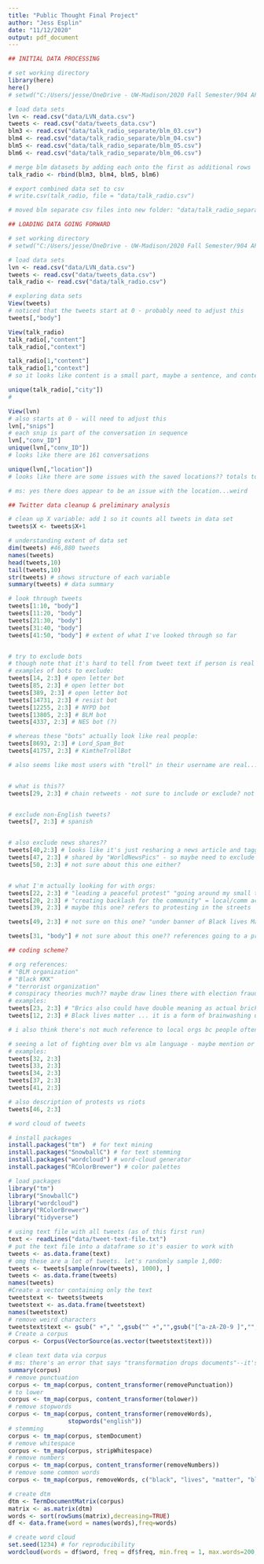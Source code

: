 ```yaml
---
title: "Public Thought Final Project"
author: "Jess Esplin"
date: "11/12/2020"
output: pdf_document
---
```


```r
## INITIAL DATA PROCESSING

# set working directory
library(here)
here()
# setwd("C:/Users/jesse/OneDrive - UW-Madison/2020 Fall Semester/904 AP Field Seminar - Public Opinion/Final Project/ps904-project/public_thought_project")

# load data sets
lvn <- read.csv("data/LVN_data.csv")
tweets <- read.csv("data/tweets_data.csv")
blm3 <- read.csv("data/talk_radio_separate/blm_03.csv")
blm4 <- read.csv("data/talk_radio_separate/blm_04.csv")
blm5 <- read.csv("data/talk_radio_separate/blm_05.csv")
blm6 <- read.csv("data/talk_radio_separate/blm_06.csv")

# merge blm datasets by adding each onto the first as additional rows
talk_radio <- rbind(blm3, blm4, blm5, blm6)

# export combined data set to csv
# write.csv(talk_radio, file = "data/talk_radio.csv")

# moved blm separate csv files into new folder: "data/talk_radio_separate"
```

```r
## LOADING DATA GOING FORWARD

# set working directory
# setwd("C:/Users/jesse/OneDrive - UW-Madison/2020 Fall Semester/904 AP Field Seminar - Public Opinion/Final Project/ps904-project/public_thought_project")

# load data sets
lvn <- read.csv("data/LVN_data.csv")
tweets <- read.csv("data/tweets_data.csv")
talk_radio <- read.csv("data/talk_radio.csv")
```

```r
# exploring data sets
View(tweets)
# noticed that the tweets start at 0 - probably need to adjust this
tweets[,"body"]

View(talk_radio)
talk_radio[,"content"]
talk_radio[,"context"]

talk_radio[1,"content"]
talk_radio[1,"context"]
# so it looks like content is a small part, maybe a sentence, and context is a few seconds before and after?

unique(talk_radio[,"city"])
#

View(lvn)
# also starts at 0 - will need to adjust this
lvn[,"snips"]
# each snip is part of the conversation in sequence
lvn[,"conv_ID"]
unique(lvn[,"conv_ID"])
# looks like there are 161 conversations

unique(lvn[,"location"])
# looks like there are some issues with the saved locations?? totals to 64 but many combo locations...

# ms: yes there does appear to be an issue with the location...weird
```

```r
## Twitter data cleanup & preliminary analysis

# clean up X variable: add 1 so it counts all tweets in data set
tweets$X <- tweets$X+1

# understanding extent of data set
dim(tweets) #46,880 tweets
names(tweets)
head(tweets,10)
tail(tweets,10)
str(tweets) # shows structure of each variable
summary(tweets) # data summary

# look through tweets
tweets[1:10, "body"]
tweets[11:20, "body"]
tweets[21:30, "body"]
tweets[31:40, "body"]
tweets[41:50, "body"] # extent of what I've looked through so far


# try to exclude bots
# though note that it's hard to tell from tweet text if person is real or not, might need more context for that
# examples of bots to exclude:
tweets[14, 2:3] # open letter bot
tweets[85, 2:3] # open letter bot
tweets[389, 2:3] # open letter bot
tweets[14731, 2:3] # resist bot
tweets[12255, 2:3] # NYPD bot
tweets[13805, 2:3] # BLM bot
tweets[4337, 2:3] # NES bot (?)

# whereas these "bots" actually look like real people:
tweets[8693, 2:3] # Lord_Spam_Bot
tweets[41757, 2:3] # KimtheTrollBot

# also seems like most users with "troll" in their username are real...


# what is this??
tweets[29, 2:3] # chain retweets - not sure to include or exclude? not sure if this matters...


# exclude non-English tweets?
tweets[7, 2:3] # spanish


# also exclude news shares??
tweets[40,2:3] # looks like it's just resharing a news article and tagging a bunch of politicians/important handles
tweets[47, 2:3] # shared by "WorldNewsPics" - so maybe need to exclude any handles with "pics" in their username?
tweets[50, 2:3] # not sure about this one either?


# what I'm actually looking for with orgs:
tweets[22, 2:3] # "leading a peaceful protest" "going around my small town" = local organizing/community action
tweets[20, 2:3] # "creating backlash for the community" = local/comm action
tweets[39, 2:3] # maybe this one? refers to protesting in the streets

tweets[49, 2:3] # not sure on this one? "under banner of Black lives Matter"

tweets[31, "body"] # not sure about this one?? references going to a protest and being involved...

```

```r
## coding scheme?

# org references:
# "BLM organization"
# "Black KKK"
# "terrorist organization"
# conspiracy theories much?? maybe draw lines there with election fraud; 
# examples: 
tweets[23, 2:3] # "Brics also could have double meaning as actual bricks that was used by the black lives matters protestors to break int into stores..."
tweets[12, 2:3] # Black lives matter ... it is a form of brainwashing used by African-Americans to continue to get their own way in society..."

# i also think there's not much reference to local orgs bc people often tweet to a national/not local audience?

# seeing a lot of fighting over blm vs alm language - maybe mention or incorporate this? I'm not sure it's related enough to orgs to mention with my RQ but could point this out in the data
# examples:
tweets[32, 2:3]
tweets[33, 2:3]
tweets[34, 2:3]
tweets[37, 2:3]
tweets[41, 2:3]

# also description of protests vs riots
tweets[46, 2:3]
```

```r
# word cloud of tweets

# install packages
install.packages("tm")  # for text mining
install.packages("SnowballC") # for text stemming
install.packages("wordcloud") # word-cloud generator 
install.packages("RColorBrewer") # color palettes

# load packages
library("tm")
library("SnowballC")
library("wordcloud")
library("RColorBrewer")
library("tidyverse")

# using text file with all tweets (as of this first run)
text <- readLines("data/tweet-text-file.txt")
# put the text file into a dataframe so it's easier to work with
tweets <- as.data.frame(text)
# omg these are a lot of tweets. let's randomly sample 1,000:
tweets <- tweets[sample(nrow(tweets), 1000), ]
tweets <- as.data.frame(tweets)
names(tweets)
#Create a vector containing only the text
tweetstext <- tweets$tweets
tweetstext <- as.data.frame(tweetstext)
names(tweetstext)
# remove weird characters
tweetstext$text <- gsub(" +"," ",gsub("^ +","",gsub("[^a-zA-Z0-9 ]","", tweetstext$tweetstext)))
# Create a corpus  
corpus <- Corpus(VectorSource(as.vector(tweetstext$text)))

# clean text data via corpus
# ms: there's an error that says "transformation drops documents"--it's just a warning...if you're curious as to what's going on here, it's a check in the underlying code...
summary(corpus)
# remove punctuation
corpus <- tm_map(corpus, content_transformer(removePunctuation))
# to lower
corpus <- tm_map(corpus, content_transformer(tolower))
# remove stopwords
corpus <- tm_map(corpus, content_transformer(removeWords), 
                 stopwords("english"))
# stemming
corpus <- tm_map(corpus, stemDocument)
# remove whitespace
corpus <- tm_map(corpus, stripWhitespace) 
# remove numbers
corpus <- tm_map(corpus, content_transformer(removeNumbers))
# remove some common words
corpus <- tm_map(corpus, removeWords, c("black", "lives", "matter", "blm", "blacklivesmatter", "like", "amp")) 

# create dtm
dtm <- TermDocumentMatrix(corpus) 
matrix <- as.matrix(dtm) 
words <- sort(rowSums(matrix),decreasing=TRUE) 
df <- data.frame(word = names(words),freq=words)

# create word cloud
set.seed(1234) # for reproducibility 
wordcloud(words = df$word, freq = df$freq, min.freq = 1, max.words=200, random.order=FALSE, rot.per=0.35, colors=brewer.pal(8, "Dark2"))
```
